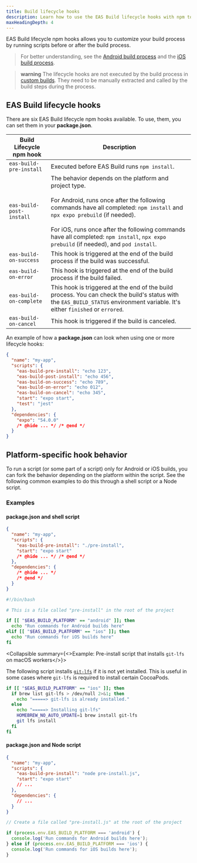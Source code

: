 ```yaml
---
title: Build lifecycle hooks
description: Learn how to use the EAS Build lifecycle hooks with npm to customize your build process.
maxHeadingDepth: 4
---
```



EAS Build lifecycle npm hooks allows you to customize your build process by running scripts before or after the build process.

> For better understanding, see the [Android build process](/build-reference/android-builds/) and the [iOS build process](/build-reference/ios-builds/).

> **warning** The lifecycle hooks are not executed by the build process in [custom builds](/custom-builds/get-started/). They need to be manually extracted and called by the build steps during the process.

## EAS Build lifecycle hooks

There are six EAS Build lifecycle npm hooks available. To use, them, you can set them in your **package.json**.

| Build Lifecycle npm hook | Description                                                                                                                                                                                                                                                                                                                                    |
| ------------------------ | ---------------------------------------------------------------------------------------------------------------------------------------------------------------------------------------------------------------------------------------------------------------------------------------------------------------------------------------------- |
| `eas-build-pre-install`  | Executed before EAS Build runs `npm install`.                                                                                                                                                                                                                                                                                                  |
| `eas-build-post-install` | The behavior depends on the platform and project type. <br/> <br/> For Android, runs once after the following commands have all completed: `npm install` and `npx expo prebuild` (if needed).<br/><br/> For iOS, runs once after the following commands have all completed: `npm install`, `npx expo prebuild` (if needed), and `pod install`. |
| `eas-build-on-success`   | This hook is triggered at the end of the build process if the build was successful.                                                                                                                                                                                                                                                            |
| `eas-build-on-error`     | This hook is triggered at the end of the build process if the build failed.                                                                                                                                                                                                                                                                    |
| `eas-build-on-complete`  | This hook is triggered at the end of the build process. You can check the build's status with the `EAS_BUILD_STATUS` environment variable. It's either `finished` or `errored`.                                                                                                                                                                |
| `eas-build-on-cancel`    | This hook is triggered if the build is canceled.                                                                                                                                                                                                                                                                                               |

An example of how a **package.json** can look when using one or more lifecycle hooks:

```json package.json
{
  "name": "my-app",
  "scripts": {
    "eas-build-pre-install": "echo 123",
    "eas-build-post-install": "echo 456",
    "eas-build-on-success": "echo 789",
    "eas-build-on-error": "echo 012",
    "eas-build-on-cancel": "echo 345",
    "start": "expo start",
    "test": "jest"
  },
  "dependencies": {
    "expo": "54.0.0"
    /* @hide ... */ /* @end */
  }
}
```

## Platform-specific hook behavior

To run a script (or some part of a script) only for Android or iOS builds, you can fork the behavior depending on the platform within the script. See the following common examples to do this through a shell script or a Node script.

### Examples

#### package.json and shell script

```json package.json
{
  "name": "my-app",
  "scripts": {
    "eas-build-pre-install": "./pre-install",
    "start": "expo start"
    /* @hide ... */ /* @end */
  },
  "dependencies": {
    /* @hide ... */
    /* @end */
  }
}
```

```bash pre-install
#!/bin/bash

# This is a file called "pre-install" in the root of the project

if [[ "$EAS_BUILD_PLATFORM" == "android" ]]; then
  echo "Run commands for Android builds here"
elif [[ "$EAS_BUILD_PLATFORM" == "ios" ]]; then
  echo "Run commands for iOS builds here"
fi
```

<Collapsible summary={<>Example: Pre-install script that installs <CODE>git-lfs</CODE> on macOS workers</>}>

The following script installs [`git-lfs`](https://git-lfs.com/) if it is not yet installed. This is useful in some cases where `git-lfs` is required to install certain CocoaPods.

```bash pre-install
if [[ "$EAS_BUILD_PLATFORM" == "ios" ]]; then
  if brew list git-lfs > /dev/null 2>&1; then
    echo "=====> git-lfs is already installed."
  else
    echo "=====> Installing git-lfs"
    HOMEBREW_NO_AUTO_UPDATE=1 brew install git-lfs
    git lfs install
  fi
fi
```

</Collapsible>

#### package.json and Node script

```json package.json
{
  "name": "my-app",
  "scripts": {
    "eas-build-pre-install": "node pre-install.js",
    "start": "expo start"
    // ...
  },
  "dependencies": {
    // ...
  }
}
```

```js pre-install.js
// Create a file called "pre-install.js" at the root of the project

if (process.env.EAS_BUILD_PLATFORM === 'android') {
  console.log('Run commands for Android builds here');
} else if (process.env.EAS_BUILD_PLATFORM === 'ios') {
  console.log('Run commands for iOS builds here');
}
```
